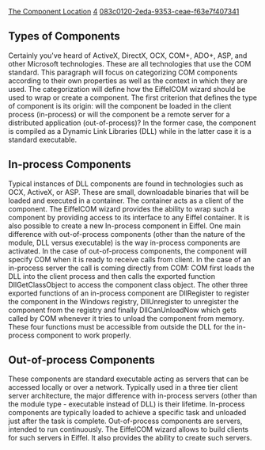 [[Property:title|The Component Location]]
[[Property:weight|4]]
[[Property:uuid|083c0120-2eda-9353-ceae-f63e7f407341]]
<div> 
==Types of Components==
Certainly you've heard of ActiveX, DirectX, OCX, COM+, ADO+, ASP, and other Microsoft technologies. These are all technologies that use the COM standard. This paragraph will focus on categorizing COM components according to their own properties as well as the context in which they are used. The categorization will define how the EiffelCOM wizard should be used to wrap or create a component. 
The first criterion that defines the type of component is its origin: will the component be loaded in the client process (in-process) or will the component be a remote server for a distributed application (out-of-process)? In the former case, the component is compiled as a Dynamic Link Libraries (DLL) while in the latter case it is a standard executable. 

==In-process Components==

Typical instances of DLL components are found in technologies such as OCX, ActiveX, or ASP. These are small, downloadable binaries that will be loaded and executed in a container. The container acts as a client of the component. The EiffelCOM wizard provides the ability to wrap such a component by providing access to its interface to any Eiffel container. It is also possible to create a new In-process component in Eiffel. 
One main difference with out-of-process components (other than the nature of the module, DLL versus executable) is the way in-process components are activated. In the case of out-of-process components, the component will specify COM when it is ready to receive calls from client. In the case of an in-process server the call is coming directly from COM: COM first loads the DLL into the client process and then calls the exported function DllGetClassObject to access the component class object. The other three exported functions of an in-process component are DllRegister to register the component in the Windows registry, DllUnregister to unregister the component from the registry and finally DllCanUnloadNow which gets called by COM whenever it tries to unload the component from memory. These four functions must be accessible from outside the DLL for the in-process component to work properly. 
 
==Out-of-process Components==
These components are standard executable acting as servers that can be accessed locally or over a network. Typically used in a three tier client server architecture, the major difference with in-process servers (other than the module type - executable instead of DLL) is their lifetime. In-process components are typically loaded to achieve a specific task and unloaded just after the task is complete. Out-of-process components are servers, intended to run continuously. The EiffelCOM wizard allows to build clients for such servers in Eiffel. It also provides the ability to create such servers. 


{{seealso|<br/>
[[EiffelCOM Library|EiffelCOM library]]  <br/>
[[EiffelCOM: Introduction|Introduction]]  <br/>
[[COM Concepts|COM Concepts]]  <br/>
[[COM Interfaces|COM Interfaces]]  <br/>
[[Coclass|Coclasses]]  <br/>
[[Access Type|Access Type]]  <br/>
[[Deeper into COM|Deeper into COM]]  }}




